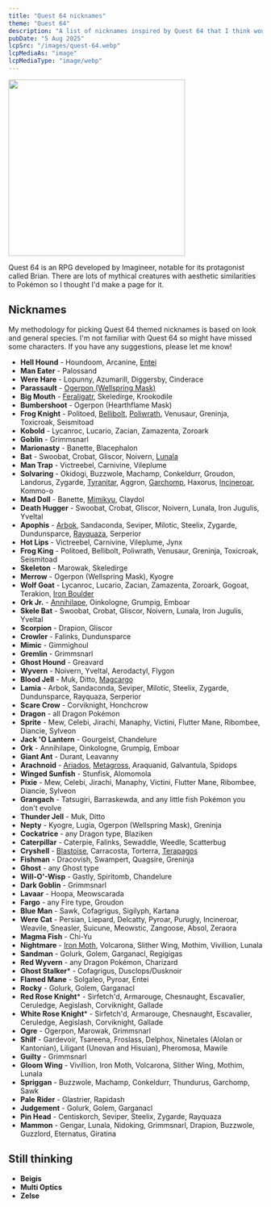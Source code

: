 ```yaml
---
title: "Quest 64 nicknames"
theme: "Quest 64"
description: "A list of nicknames inspired by Quest 64 that I think would work well with Pokémon."
pubDate: "5 Aug 2025"
lcpSrc: "/images/quest-64.webp"
lcpMediaAs: "image"
lcpMediaType: "image/webp"
---
```


<div class="img-center">
	<img src={frontmatter.lcpSrc} alt="" width="350" height="350" />
</div>

Quest 64 is an RPG developed by Imagineer, notable for its protagonist called Brian. There are lots of mythical creatures with aesthetic similarities to Pokémon so I thought I'd make a page for it.

## Nicknames

My methodology for picking Quest 64 themed nicknames is based on look and general species. I'm not familiar with Quest 64 so might have missed some characters. If you have any suggestions, please let me know!

* **Hell Hound** - Houndoom, Arcanine, [Entei](/nicknames/entei/)
* **Man Eater** - Palossand
* **Were Hare** - Lopunny, Azumarill, Diggersby, Cinderace
* **Parassault** - [Ogerpon (Wellspring Mask)](/nicknames/ogerpon/)
* **Big Mouth** - [Feraligatr](/nicknames/feraligatr/), Skeledirge, Krookodile
* **Bumbershoot** - Ogerpon (Hearthflame Mask)
* **Frog Knight** - Politoed, [Bellibolt](/nicknames/bellibolt/), [Poliwrath](/nicknames/poliwrath/), Venusaur, Greninja, Toxicroak, Seismitoad
* **Kobold** - Lycanroc, Lucario, Zacian, Zamazenta, Zoroark
* **Goblin** - Grimmsnarl
* **Marionasty** - Banette, Blacephalon
* **Bat** - Swoobat, Crobat, Gliscor, Noivern, [Lunala](/nicknames/lunala/)
* **Man Trap** - Victreebel, Carnivine, Vileplume
* **Solvaring** - Okidogi, Buzzwole, Machamp, Conkeldurr, Groudon, Landorus, Zygarde, [Tyranitar](/nicknames/tyranitar/), Aggron, [Garchomp](/nicknames/garchomp), Haxorus, [Incineroar](/nicknames/incineroar/), Kommo-o
* **Mad Doll** - Banette, [Mimikyu](/nicknames/mimikyu/), Claydol
* **Death Hugger** - Swoobat, Crobat, Gliscor, Noivern, Lunala, Iron Jugulis, Yveltal
* **Apophis** - [Arbok](/nicknames/arbok/), Sandaconda, Seviper, Milotic, Steelix, Zygarde, Dundunsparce, [Rayquaza](/nicknames/rayquaza/), Serperior
* **Hot Lips** - Victreebel, Carnivine, Vileplume, Jynx
* **Frog King** - Politoed, Bellibolt, Poliwrath, Venusaur, Greninja, Toxicroak, Seismitoad
* **Skeleton** - Marowak, Skeledirge
* **Merrow** - Ogerpon (Wellspring Mask), Kyogre
* **Wolf Goat** - Lycanroc, Lucario, Zacian, Zamazenta, Zoroark, Gogoat, Terakion, [Iron Boulder](/nicknames/iron-boulder/)
* **Ork Jr.** - [Annihilape](/nicknames/annihilape/), Oinkologne, Grumpig, Emboar
* **Skele Bat** - Swoobat, Crobat, Gliscor, Noivern, Lunala, Iron Jugulis, Yveltal
* **Scorpion** - Drapion, Gliscor
* **Crowler** - Falinks, Dundunsparce
* **Mimic** - Gimmighoul
* **Gremlin** - Grimmsnarl
* **Ghost Hound** - Greavard
* **Wyvern** - Noivern, Yveltal, Aerodactyl, Flygon
* **Blood Jell** - Muk, Ditto, [Magcargo](/nicknames/magcargo/)
* **Lamia** - Arbok, Sandaconda, Seviper, Milotic, Steelix, Zygarde, Dundunsparce, Rayquaza, Serperior
* **Scare Crow** - Corviknight, Honchcrow
* **Dragon** - all Dragon Pokémon
* **Sprite** - Mew, Celebi, Jirachi, Manaphy, Victini, Flutter Mane, Ribombee, Diancie, Sylveon
* **Jack 'O Lantern** - Gourgeist, Chandelure
* **Ork** - Annihilape, Oinkologne, Grumpig, Emboar
* **Giant Ant** - Durant, Leavanny
* **Arachnoid** - [Ariados](/nicknames/ariados), [Metagross](/nicknames/metagross/), Araquanid, Galvantula, Spidops
* **Winged Sunfish** - Stunfisk, Alomomola
* **Pixie** - Mew, Celebi, Jirachi, Manaphy, Victini, Flutter Mane, Ribombee, Diancie, Sylveon
* **Grangach** - Tatsugiri, Barraskewda, and any little fish Pokémon you don't evolve
* **Thunder Jell** - Muk, Ditto
* **Nepty** - Kyogre, Lugia, Ogerpon (Wellspring Mask), Greninja
* **Cockatrice** - any Dragon type, Blaziken
* **Caterpillar** - Caterpie, Falinks, Sewaddle, Weedle, Scatterbug
* **Cryshell** - [Blastoise](/nicknames/blastoise/), Carracosta, Torterra, [Terapagos](/nicknames/terapagos/)
* **Fishman** - Dracovish, Swampert, Quagsire, Greninja
* **Ghost** - any Ghost type
* **Will-O'-Wisp** - Gastly, Spiritomb, Chandelure
* **Dark Goblin** - Grimmsnarl
* **Lavaar** - Hoopa, Meowscarada
* **Fargo** - any Fire type, Groudon
* **Blue Man** - Sawk, Cofagrigus, Sigilyph, Kartana 
* **Were Cat** - Persian, Liepard, Delcatty, Pyroar, Purugly, Incineroar, Weavile, Sneasler, Suicune, Meowstic, Zangoose, Absol, Zeraora
* **Magma Fish** - Chi-Yu
* **Nightmare** - [Iron Moth](/nicknames/iron-moth/), Volcarona, Slither Wing, Mothim, Vivillion, Lunala
* **Sandman** - Golurk, Golem, Garganacl, Regigigas
* **Red Wyvern** - any Dragon Pokémon, Charizard
* **Ghost Stalker*** - Cofagrigus, Dusclops/Dusknoir
* **Flamed Mane** - Solgaleo, Pyroar, Entei
* **Rocky** - Golurk, Golem, Garganacl 
* **Red Rose Knight*** - Sirfetch'd, Armarouge, Chesnaught, Escavalier, Ceruledge, Aegislash, Corviknight, Gallade
* **White Rose Knight*** - Sirfetch'd, Armarouge, Chesnaught, Escavalier, Ceruledge, Aegislash, Corviknight, Gallade
* **Ogre** - Ogerpon, Marowak, Grimmsnarl
* **Shilf** - Gardevoir, Tsareena, Froslass, Delphox, Ninetales (Alolan or Kantonian), Liligant (Unovan and Hisuian), Pheromosa, Mawile
* **Guilty** - Grimmsnarl
* **Gloom Wing** - Vivillion, Iron Moth, Volcarona, Slither Wing, Mothim, Lunala
* **Spriggan** - Buzzwole, Machamp, Conkeldurr, Thundurus, Garchomp, Sawk
* **Pale Rider** - Glastrier, Rapidash
* **Judgement** - Golurk, Golem, Garganacl
* **Pin Head** - Centiskorch, Seviper, Steelix, Zygarde, Rayquaza
* **Mammon** - Gengar, Lunala, Nidoking, Grimmsnarl, Drapion, Buzzwole, Guzzlord, Eternatus, Giratina

## Still thinking

* **Beigis**
* **Multi Optics**
* **Zelse**